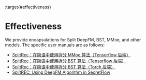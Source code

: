 :target{#effectiveness}

# Effectiveness

We provide encapsulations for Split DeepFM, BST, MMoe, and other models. The specific user manuals are as follows:

<TableOfContents>


  - [SplitRec：在隐语中使用拆分 MMoe 算法（Tensorflow 后端）](mmoe_tf.mdx)
  - [SplitRec：在隐语中使用拆分 BST 算法（Tensorflow 后端）](BST_TF.mdx)
  - [SplitRec：在隐语中使用拆分 BST 算法（Torch 后端）](BST_Torch.mdx)
  - [SplitREC: Using DeepFM Algorithm in SecretFlow](sl_rec_deepfm.mdx)
</TableOfContents>
